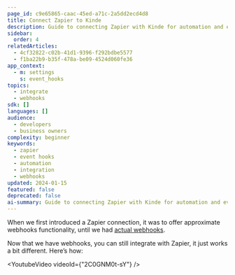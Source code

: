 ```yaml
---
page_id: c9e65865-caac-45ed-a71c-2a5dd2ecd4d8
title: Connect Zapier to Kinde
description: Guide to connecting Zapier with Kinde for automation and event-driven workflows using webhooks and event hooks
sidebar:
  order: 4
relatedArticles:
  - 4cf32822-c02b-41d1-9396-f292bdbe5577
  - f1ba22b9-b35f-478a-be09-4524d060fe36
app_context:
  - m: settings
    s: event_hooks
topics:
  - integrate
  - webhooks
sdk: []
languages: []
audience:
  - developers
  - business owners
complexity: beginner
keywords:
  - zapier
  - event hooks
  - automation
  - integration
  - webhooks
updated: 2024-01-15
featured: false
deprecated: false
ai-summary: Guide to connecting Zapier with Kinde for automation and event-driven workflows using webhooks and event hooks.
---
```


When we first introduced a Zapier connection, it was to offer approximate webhooks functionality, until we had [actual webhooks](/integrate/webhooks/about-webhooks/).

Now that we have webhooks, you can still integrate with Zapier, it just works a bit different. Here’s how:

<YoutubeVideo videoId={"2C0GNM0t-sY"} />
